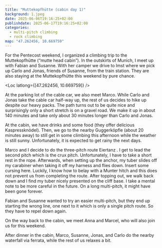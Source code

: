 ```yaml
---
title: "Muttekopfhütte (cabin day 1)"
background: 1.jpeg
date: 2025-06-06T19:16:25+02:00
publishdate: 2025-06-17T19:16:25+02:00
categories:
  - multi-pitch climbing
  - rock climbing
map: "47.262456, 10.669759"
---
```


For the Pentecost weekend, I organized a climbing trip to the Muttekopfhütte
(“mutte head cabin”). In the outskirts of Munich, I meet up with Fabian and
Susanne. With her camper we drive to Imst where we pick up Carlo and Jonas,
friends of Susanne, from the train station. They are also staying at the
Muttekopfhütte this weekend by pure chance.

<Loc latlong={[47.262456, 10.669759]} />

At the parking lot of the cable car, we also meet Marco. While Carlo and Jonas
take the cable car half-way up, the rest of us decides to hike up despite our
heavy packs. The path turns out to be quite nice and surprisingly only a short
stretch is on a gravel road. We make it up in about 140 minutes and take only about
30 minutes longer than Carlo and Jonas.

<Gallery>
  <Rimg src="1.jpeg" caption="View of the Muttekopf and the cabin below." />
  <Rimg src="2.jpeg" caption="View back to Imst." />
</Gallery>

At the cabin, we have drinks and some food (they offer delicious Kaspressknödel).
Then, we go to the nearby Guggerköpfle (about 20 minutes away) to still get in some
climbing this afternoon while the weather is still sunny. Unfortunately, it is
expected to get rainy the next days.

Marco and I decide to do the three-pitch route Eiertanz <Grade system="UIAA"
value="7-" />. I get to lead the second pitch which is the crux pitch.
Unfortunately, I have to take a short rest in the rope. Afterwards, when setting
up the anchor, my tuber slides off my carabiner when taking it off my harness
and flies down. Insert some cursing here. Luckily, I know how to belay with
a Munter hitch and this does not prevent us from completing the route. After
topping out, we walk back down and I find my tuber nicely presented on the
cliff base. I take a mental note to be more careful in the future. On a long
multi-pitch, it might have been gone forever.

<Gallery>
  <Rimg src="3.jpeg" caption="My belay device nicely presented." />
  <Rimg src="4.jpeg" caption="Hiking back to the hut." />
</Gallery>

Fabian and Susanne wanted to try an easier multi-pitch, but they end up starting
the wrong line, one next to it which is only a single pitch route. So they have
to repel down again.

On the way back to the cabin, we meet Anna and Marcel, who will also join us for
this weekend.

After dinner in the cabin, Marco, Susanne, Jonas, and Carlo do the nearby
waterfall via ferrata, while the rest of us relaxes a bit.

<Gallery>
  <Rimg src="5.jpeg" caption="Some great looking desert." />
</Gallery>

<Nextday />
